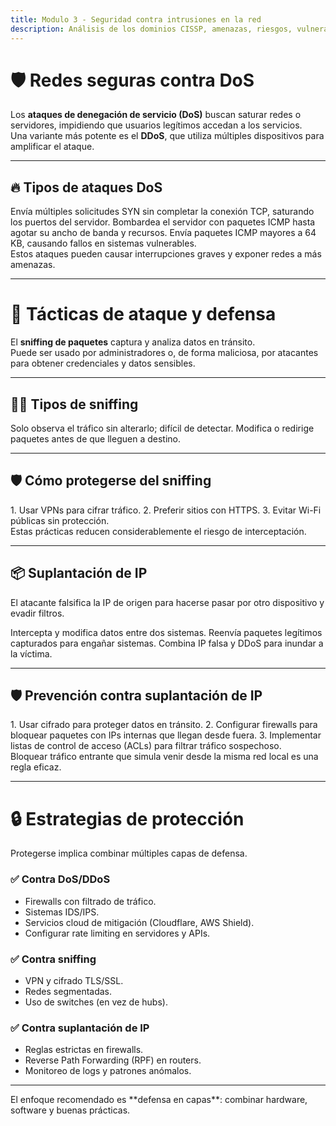 ```yaml
---
title: Modulo 3 - Seguridad contra intrusiones en la red
description: Análisis de los dominios CISSP, amenazas, riesgos, vulnerabilidades y su impacto en la organización.
---
```



# 🛡️ Redes seguras contra DoS

Los **ataques de denegación de servicio (DoS)** buscan saturar redes o servidores, impidiendo que usuarios legítimos accedan a los servicios.  
Una variante más potente es el **DDoS**, que utiliza múltiples dispositivos para amplificar el ataque.

---

## 🔥 Tipos de ataques DoS

<CardGrid>
  <Card title="SYN flood" icon="alert-triangle">
    Envía múltiples solicitudes SYN sin completar la conexión TCP, saturando los puertos del servidor.
  </Card>
  <Card title="Inundación ICMP" icon="activity">
    Bombardea el servidor con paquetes ICMP hasta agotar su ancho de banda y recursos.
  </Card>
  <Card title="Ping of death" icon="zap-off">
    Envía paquetes ICMP mayores a 64 KB, causando fallos en sistemas vulnerables.
  </Card>
</CardGrid>

<Aside type="note">
Estos ataques pueden causar interrupciones graves y exponer redes a más amenazas.
</Aside>

---

# 🧰 Tácticas de ataque y defensa

El **sniffing de paquetes** captura y analiza datos en tránsito.  
Puede ser usado por administradores o, de forma maliciosa, por atacantes para obtener credenciales y datos sensibles.

---

## 🕵️‍♂️ Tipos de sniffing

<CardGrid>
  <Card title="Pasivo" icon="eye">
    Solo observa el tráfico sin alterarlo; difícil de detectar.
  </Card>
  <Card title="Activo" icon="edit-3">
    Modifica o redirige paquetes antes de que lleguen a destino.
  </Card>
</CardGrid>

---

## 🛡️ Cómo protegerse del sniffing

<Steps>
1. Usar VPNs para cifrar tráfico.
2. Preferir sitios con HTTPS.
3. Evitar Wi-Fi públicas sin protección.
</Steps>

<Aside>
Estas prácticas reducen considerablemente el riesgo de interceptación.
</Aside>

---

## 📦 Suplantación de IP

El atacante falsifica la IP de origen para hacerse pasar por otro dispositivo y evadir filtros.

<CardGrid>
  <Card title="Man-in-the-Middle" icon="shuffle">
    Intercepta y modifica datos entre dos sistemas.
  </Card>
  <Card title="Ataque de repetición" icon="refresh-ccw">
    Reenvía paquetes legítimos capturados para engañar sistemas.
  </Card>
  <Card title="Smurf attack" icon="volume-2">
    Combina IP falsa y DDoS para inundar a la víctima.
  </Card>
</CardGrid>

---

## 🛡️ Prevención contra suplantación de IP

<Steps>
1. Usar cifrado para proteger datos en tránsito.
2. Configurar firewalls para bloquear paquetes con IPs internas que llegan desde fuera.
3. Implementar listas de control de acceso (ACLs) para filtrar tráfico sospechoso.
</Steps>

<Aside type="tip">
Bloquear tráfico entrante que simula venir desde la misma red local es una regla eficaz.
</Aside>

---

# 🔒 Estrategias de protección

Protegerse implica combinar múltiples capas de defensa.

### ✅ Contra DoS/DDoS
- Firewalls con filtrado de tráfico.
- Sistemas IDS/IPS.
- Servicios cloud de mitigación (Cloudflare, AWS Shield).
- Configurar rate limiting en servidores y APIs.

### ✅ Contra sniffing
- VPN y cifrado TLS/SSL.
- Redes segmentadas.
- Uso de switches (en vez de hubs).

### ✅ Contra suplantación de IP
- Reglas estrictas en firewalls.
- Reverse Path Forwarding (RPF) en routers.
- Monitoreo de logs y patrones anómalos.

---

<Aside>
El enfoque recomendado es **defensa en capas**: combinar hardware, software y buenas prácticas.
</Aside>